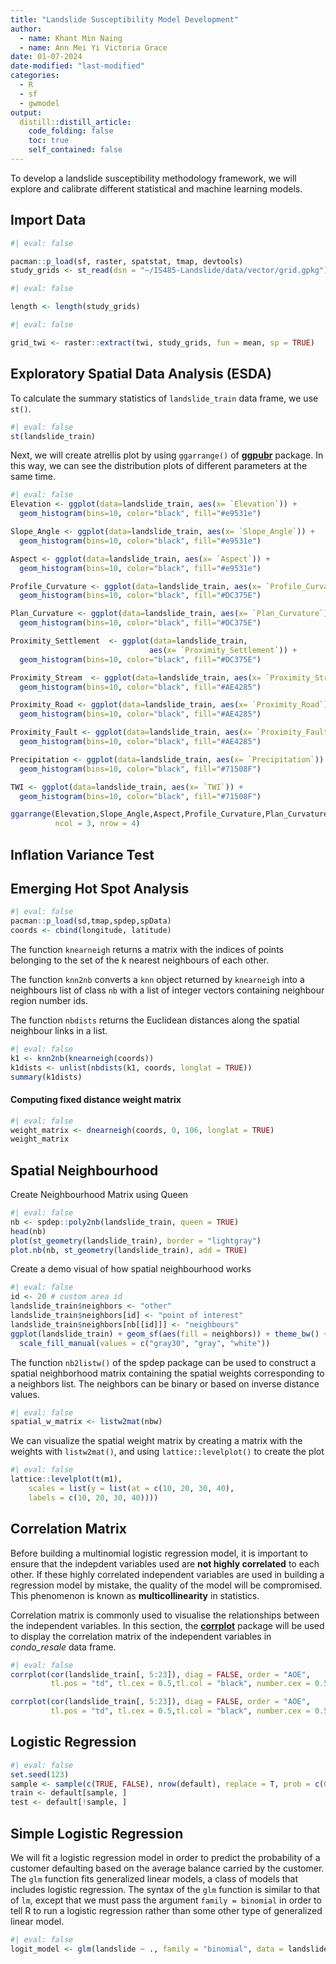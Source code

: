 ```yaml
---
title: "Landslide Susceptibility Model Development"
author:
  - name: Khant Min Naing
  - name: Ann Mei Yi Victoria Grace
date: 01-07-2024 
date-modified: "last-modified"
categories:
  - R
  - sf
  - gwmodel
output:
  distill::distill_article:
    code_folding: false
    toc: true
    self_contained: false
---
```


To develop a landslide susceptibility methodology framework, we will explore and calibrate different statistical and machine learning models.

## Import Data

```r
#| eval: false

pacman::p_load(sf, raster, spatstat, tmap, devtools)
study_grids <- st_read(dsn = "~/IS485-Landslide/data/vector/grid.gpkg")
```

```r
#| eval: false

length <- length(study_grids)
```

```r
#| eval: false

grid_twi <- raster::extract(twi, study_grids, fun = mean, sp = TRUE)
```

## Exploratory Spatial Data Analysis (ESDA)

To calculate the summary statistics of `landslide_train` data frame, we use `st()`.

```r
#| eval: false
st(landslide_train)
```

Next, we will create atrellis plot by using `ggarrange()` of [**ggpubr**](https://cran.r-project.org/web/packages/ggpubr/) package. In this way, we can see the distribution plots of different parameters at the same time.

```r
#| eval: false
Elevation <- ggplot(data=landslide_train, aes(x= `Elevation`)) + 
  geom_histogram(bins=10, color="black", fill="#e9531e")

Slope_Angle <- ggplot(data=landslide_train, aes(x= `Slope_Angle`)) +
  geom_histogram(bins=10, color="black", fill="#e9531e")

Aspect <- ggplot(data=landslide_train, aes(x= `Aspect`)) +
  geom_histogram(bins=10, color="black", fill="#e9531e")

Profile_Curvature <- ggplot(data=landslide_train, aes(x= `Profile_Curvature`)) + 
  geom_histogram(bins=10, color="black", fill="#DC375E")

Plan_Curvature <- ggplot(data=landslide_train, aes(x= `Plan_Curvature`)) +
  geom_histogram(bins=10, color="black", fill="#DC375E")

Proximity_Settlement  <- ggplot(data=landslide_train, 
                               aes(x= `Proximity_Settlement`)) +
  geom_histogram(bins=10, color="black", fill="#DC375E")

Proximity_Stream  <- ggplot(data=landslide_train, aes(x= `Proximity_Stream`)) +
  geom_histogram(bins=10, color="black", fill="#AE4285")

Proximity_Road <- ggplot(data=landslide_train, aes(x= `Proximity_Road`)) +
  geom_histogram(bins=10, color="black", fill="#AE4285")

Proximity_Fault <- ggplot(data=landslide_train, aes(x= `Proximity_Fault`)) +
  geom_histogram(bins=10, color="black", fill="#AE4285")

Precipitation <- ggplot(data=landslide_train, aes(x= `Precipitation`)) +
  geom_histogram(bins=10, color="black", fill="#71508F")

TWI <- ggplot(data=landslide_train, aes(x= `TWI`)) +
  geom_histogram(bins=10, color="black", fill="#71508F")

ggarrange(Elevation,Slope_Angle,Aspect,Profile_Curvature,Plan_Curvature,Proximity_Settlement,Proximity_Stream,Proximity_Road,Proximity_Fault,Precipitation,TWI,
          ncol = 3, nrow = 4)
```

## Inflation Variance Test

## Emerging Hot Spot Analysis

```r
#| eval: false
pacman::p_load(sd,tmap,spdep,spData)
coords <- cbind(longitude, latitude)
```

The function `knearneigh` returns a matrix with the indices of points belonging to the set of the k nearest neighbours of each other.

The function `knn2nb` converts a `knn` object returned by `knearneigh` into a neighbours list of class `nb` with a list of integer vectors containing neighbour region number ids.

The function `nbdists` returns the Euclidean distances along the spatial neighbour links in a list.

```r
#| eval: false
k1 <- knn2nb(knearneigh(coords))
k1dists <- unlist(nbdists(k1, coords, longlat = TRUE))
summary(k1dists)
```

#### Computing fixed distance weight matrix

```r
#| eval: false
weight_matrix <- dnearneigh(coords, 0, 106, longlat = TRUE)
weight_matrix
```

## Spatial Neighbourhood

Create Neighbourhood Matrix using Queen

```r
#| eval: false
nb <- spdep::poly2nb(landslide_train, queen = TRUE)
head(nb)
plot(st_geometry(landslide_train), border = "lightgray")
plot.nb(nb, st_geometry(landslide_train), add = TRUE)
```

Create a demo visual of how spatial neighbourhood works

```r
#| eval: false
id <- 20 # custom area id 
landslide_train$neighbors <- "other"
landslide_train$neighbors[id] <- "point of interest"
landslide_train$neighbors[nb[[id]]] <- "neighbours"
ggplot(landslide_train) + geom_sf(aes(fill = neighbors)) + theme_bw() +
  scale_fill_manual(values = c("gray30", "gray", "white"))
```

The function `nb2listw()` of the spdep package can be used to construct a spatial neighborhood matrix containing the spatial weights corresponding to a neighbors list. The neighbors can be binary or based on inverse distance values.

```r
#| eval: false
spatial_w_matrix <- listw2mat(nbw)
```

We can visualize the spatial weight matrix by creating a matrix with the weights with `listw2mat()`, and using `lattice::levelplot()` to create the plot

```r
#| eval: false
lattice::levelplot(t(m1),
    scales = list(y = list(at = c(10, 20, 30, 40),
    labels = c(10, 20, 30, 40))))
```

## Correlation Matrix

Before building a multinomial logistic regression model, it is important to ensure that the indepdent variables used are **not highly correlated** to each other. If these highly correlated independent variables are used in building a regression model by mistake, the quality of the model will be compromised. This phenomenon is known as **multicollinearity** in statistics.

Correlation matrix is commonly used to visualise the relationships between the independent variables. In this section, the [**corrplot**](https://cran.r-project.org/web/packages/corrplot/vignettes/corrplot-intro.html) package will be used to display the correlation matrix of the independent variables in *condo_resale* data frame.

```r
#| eval: false
corrplot(cor(landslide_train[, 5:23]), diag = FALSE, order = "AOE",
         tl.pos = "td", tl.cex = 0.5,tl.col = "black", number.cex = 0.5, method = "number", type = "upper")

corrplot(cor(landslide_train[, 5:23]), diag = FALSE, order = "AOE",
         tl.pos = "td", tl.cex = 0.5,tl.col = "black", number.cex = 0.5, method = "ellipse", type = "upper")
```

## Logistic Regression

```r
#| eval: false
set.seed(123)
sample <- sample(c(TRUE, FALSE), nrow(default), replace = T, prob = c(0.6,0.4))
train <- default[sample, ]
test <- default[!sample, ]
```

## Simple Logistic Regression

We will fit a logistic regression model in order to predict the probability of a customer defaulting based on the average balance carried by the customer. The `glm` function fits generalized linear models, a class of models that includes logistic regression. The syntax of the `glm` function is similar to that of `lm`, except that we must pass the argument `family = binomial` in order to tell R to run a logistic regression rather than some other type of generalized linear model.

```r
#| eval: false
logit_model <- glm(landslide ~ ., family = "binomial", data = landslide_train)
```
